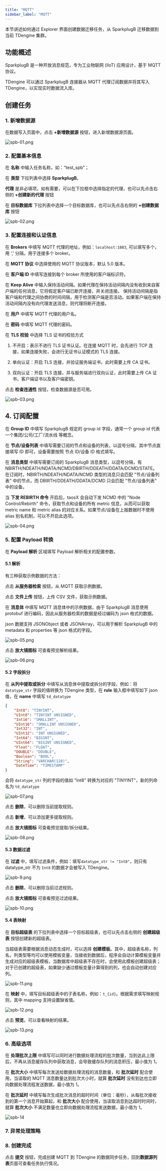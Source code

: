 ```yaml
---
title: "MQTT"
sidebar_label: "MQTT"
---
```


本节讲述如何通过 Explorer 界面创建数据迁移任务，从 SparkplugB 迁移数据到当前 TDengine 集群。

## 功能概述

SparkplugB 是一种开放消息规范，专为工业物联网 (IIoT) 应用设计，基于 MQTT 协议。

TDengine 可以通过 SparkplugB 连接器从 MQTT 代理订阅数据并将其写入 TDengine，以实现实时数据流入库。

## 创建任务

### 1. 新增数据源

在数据写入页面中，点击 **+新增数据源** 按钮，进入新增数据源页面。

![spb-01.png](./spb-01.png)

### 2. 配置基本信息

在 **名称** 中输入任务名称，如：“test_spb”；

在 **类型** 下拉列表中选择 **SparkplugB**。

**代理** 是非必填项，如有需要，可以在下拉框中选择指定的代理，也可以先点击右侧的 **+创建新的代理** 按钮

在 **目标数据库** 下拉列表中选择一个目标数据库，也可以先点击右侧的 **+创建数据库** 按钮

![spb-02.png](./spb-02.png)

### 3. 配置连接和认证信息

在 **Brokers** 中填写 MQTT 代理的地址，例如：`localhost:1883`, 可以填写多个，用 ',' 分隔，用于连接多个 broker。

在 **MQTT 协议** 中选择使用的 MQTT 协议版本，默认 5.0 版本。

在 **客户端 ID** 中填写连接到每个 broker 所使用的客户端标识符。

在 **Keep Alive** 中输入保持活动间隔。如果代理在保持活动间隔内没有收到来自客户端的任何消息，它将假定客户端已断开连接，并关闭连接。
保持活动间隔是指客户端和代理之间协商的时间间隔，用于检测客户端是否活动。如果客户端在保持活动间隔内没有向代理发送消息，则代理将断开连接。

在 **用户** 中填写 MQTT 代理的用户名。

在 **密码** 中填写 MQTT 代理的密码。

在 **TLS 校验** 中选择 TLS 证书的校验方式

1. 不开启：表示不进行 TLS 证书认证。在连接 MQTT 时，会先进行 TCP 连接，如果连接失败，会进行无证书认证模式的 TLS 连接。

2. 单向认证：开启 TLS 连接，并验证服务端证书，此时需要上传 CA 证书。

3. 双向认证：开启 TLS 连接，并与服务端进行双向认证，此时需要上传 CA 证书，客户端证书以及客户端密钥。

点击 **检查连通性** 按钮，检查数据源是否可用。

![spb-03.png](./spb-03.png)

## 4. 订阅配置

在 **Group ID** 中填写 SparkplugB 规定的 group id 字段，通常一个 group id 代表一个集团/公司/工厂/流水线 等概念。

在 **节点/设备列表** 中填写需要订阅的节点和设备的列表，以逗号分隔，其中节点直接填写 ID 即可，设备需要按照 节点 ID/设备 ID 格式填写。

在 **消息类型** 中填写需要订阅的 SparkplugB 消息类型，以逗号分隔，有 NBIRTH/NDEATH/NDATA/NCMD/DBIRTH/DDEATH/DDATA/DCMD/STATE。在订阅时，NBIRTH/NDEATH/NDATA/NCMD 类型的消息只会匹配 "节点/设备列表" 中的节点，而 DBIRTH/DDEATH/DDATA/DCMD 只会匹配 "节点/设备列表" 中的设备。

当 **下发 REBIRTH 命令** 开启后，taosX 会自动下发 NCMD 中的 "Node Control/Rebirth" 命令，获取节点和设备的所有 metric 信息，从而可以获取 metric name 和 metric alias 的对应关系。如果节点/设备在上报数据时不使用 alias 别名机制，可以不开启此选项。

![spb-04.png](./spb-04.png)

### 5. 配置 Payload 转换

在 **Payload 解析** 区域填写 Payload 解析相关的配置参数。

#### 5.1 解析

有三种获取示例数据的方法：

点击 **从服务器检索** 按钮，从 MQTT 获取示例数据。

点击 **文件上传** 按钮，上传 CSV 文件，获取示例数据。

在 **消息体** 中填写 MQTT 消息体中的示例数据，由于 SparkplugB 消息使用 protobuf 进行编码，因此从服务器检索的数据是经过编码为 json 格式的数据。

json 数据支持 JSONObject 或者 JSONArray，可以用于解析 SparkplugB 中的 metadata 和 properties 等 json 格式的字段。

![spb-05.png](./spb-05.png)

点击 **放大镜图标**  可查看预览解析结果。

![spb-06.png](./spb-06.png)

#### 5.2 字段拆分

在 **从列中提取或拆分** 中填写从消息体中提取或拆分的字段，例如：将 `datatype_str` 字段的值转换为 TDengine 类型，在 **rule** 输入框中填写如下 json 值，在 **name** 中填写 `td_datatype`

```json
{
    "Int8": "TINYINT",
    "UInt8": "TINYINT UNSIGNED",
    "Int16": "SMALLINT",
    "UInt16": "SMALLINT UNSIGNED",
    "Int32": "INT",
    "UInt32": "INT UNSIGNED",
    "Int64": "BIGINT",
    "UInt64": "BIGINT UNSIGNED",
    "Float": "FLOAT",
    "DOUBLE": "DOUBLE",
    "Boolean": "BOOL",
    "String": "VARCHAR(128)",
    "DateTime": "TIMESTAMP"
}
```

会将 `datatype_str` 列的字段的值如 "Int8" 转换为对应的 "TINYINT"，新的列命名为 `td_datatype`

![spb-07.png](./spb-07.png)

点击 **删除**，可以删除当前提取规则。

点击 **新增**，可以添加更多提取规则。

点击 **放大镜图标** 可查看预览提取/拆分结果。

![spb-08.png](./spb-08.png)

#### 5.3 数据过滤

在 **过滤** 中，填写过滤条件，例如：填写`datatype_str != "Int8"`，则只有 datatype_str 不为 `Int8` 的数据才会被写入 TDengine。

![spb-9.png](./spb-09.png)

点击 **删除**，可以删除当前过滤规则。

点击 **放大镜图标** 可查看预览过滤结果。

![spb-10.png](./spb-10.png)

#### 5.4 表映射

在 **目标超级表** 的下拉列表中选择一个目标超级表，也可以先点击右侧的 **创建超级表** 按钮创建新的超级表。

当超级表需要根据消息动态生成时，可以选择 **创建模板**。其中，超级表名称，列名，列类型等均可以使用模板变量，当接收到数据后，程序会自动计算模板变量并生成对应的超级表模板，当数据库中超级表不存在时，会使用此模板创建超级表；对于已创建的超级表，如果缺少通过模板变量计算得到的列，也会自动创建对应列。

![spb-11.png](./spb-11.png)

在 **映射** 中，填写目标超级表中的子表名称，例如：`t_{id}`。根据需求填写映射规则，其中 mapping 支持设置缺省值。

![spb-12.png](./spb-12.png)

点击 **预览**，可以查看映射的结果。

![spb-13.png](./spb-13.png)

### 6. 高级选项

在 **处理批次上限** 中填写可以同时进行数据处理流程的批次数量，当到达此上限后，不再从消息缓存队列中获取消息，会导致缓存队列的消息积压，最小值为 1。

在 **批次大小** 中填写每次发送给数据处理流程的消息数量，和 **批次延时** 配合使用，当读取的 MQTT 消息数量达到批次大小时，就算 **批次延时** 没有到达也立即向数据处理流程发送数据，最小值为 1。

在 **批次延时** 中填写每次生成批次消息的超时时间（单位：毫秒），从每批次接收到的第一个消息开始算起，和 **批次大小** 配合使用，当读取消息到达超时时间时，就算 **批次大小** 不满足数量也立即向数据处理流程发送数据，最小值为 1。

![spb-14](./spb-14.png)

### 7. 异常处理策略


<Contributing />

### 8. 创建完成

点击 **提交** 按钮，完成创建 MQTT 到 TDengine 的数据同步任务，回到**数据源列表**页面可查看任务执行情况。
